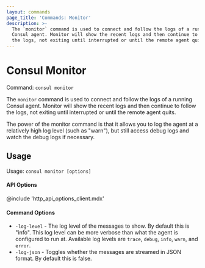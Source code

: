 ```yaml
---
layout: commands
page_title: 'Commands: Monitor'
description: >-
  The `monitor` command is used to connect and follow the logs of a running
  Consul agent. Monitor will show the recent logs and then continue to follow
  the logs, not exiting until interrupted or until the remote agent quits.
---
```


# Consul Monitor

Command: `consul monitor`

The `monitor` command is used to connect and follow the logs of a running
Consul agent. Monitor will show the recent logs and then continue to follow
the logs, not exiting until interrupted or until the remote agent quits.

The power of the monitor command is that it allows you to log the agent
at a relatively high log level (such as "warn"), but still access debug
logs and watch the debug logs if necessary.

## Usage

Usage: `consul monitor [options]`

#### API Options

@include 'http_api_options_client.mdx'

#### Command Options

- `-log-level` - The log level of the messages to show. By default this
  is "info". This log level can be more verbose than what the agent is
  configured to run at. Available log levels are `trace`, `debug`, `info`,
  `warn`, and `error`.
- `-log-json` - Toggles whether the messages are streamed in JSON format.
  By default this is false.
